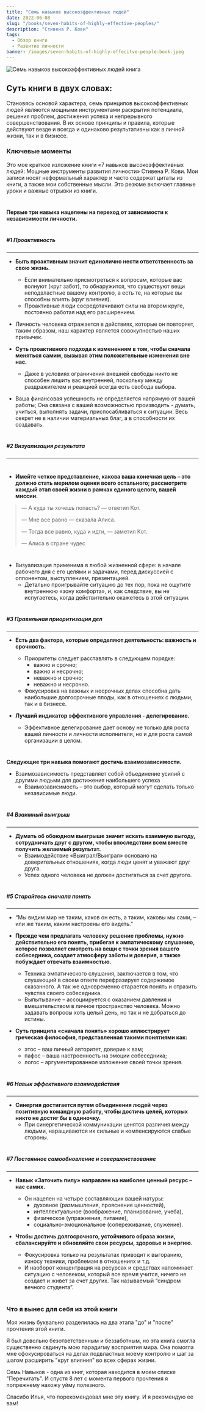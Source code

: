 ```yaml
---
title: "Семь навыков высокоэффективных людей"
date: 2022-06-08
slug: "/books/seven-habits-of-highly-effective-peoples/"
description: "Стивена Р. Кови"
tags:
  - Обзор книги
  - Развитие личности
banner: /images/seven-habits-of-highly-effecitve-people-book.jpeg
---
```


<div className="image-container">
    <div className="image_item">
        <img alt="Семь навыков высокоэффективных людей книга" src="/images/seven-habits-of-highly-effecitve-people-book.jpeg"/>
    </div>
</div>

<style jsx>{`
  .image-container {
    width: 300px;
    height: 300px;
    margin: auto;
    position: relative;
    margin-bottom: 200px;
    text-align: center;
  }
   .image-container img {
    margin-top: 0.5rem;
    max-width: 100%;
    max-height: 100%;
  }
`}</style>

 ## Суть книги в двух словах:

Становясь основой характера, семь принципов высокоэффективных людей являются мощными инструментами раскрытия потенциала, решения проблем, достижения успеха и непрерывного совершенствования. В их основе принципы и правила, которые действуют везде и всегда и одинаково результативны как в личной жизни, так и в бизнесе.


### Ключевые моменты

Это мое краткое изложение книги «7 навыков высокоэффективных людей: Мощные инструменты развития личности» Стивена Р. Кови. Мои записи носят неформальный характер и часто содержат цитаты из книги, а также мои собственные мысли. Это резюме включает главные уроки и важные отрывки из книги.

#

**Первые три навыка нацелены на переход от зависимости к независимости личности.**

#

##### #1 Проактивность
---
* **Быть проактивным значит единолично нести ответственность за свою жизнь.**
    * Если внимательно присмотреться к вопросам, которые вас волнуют (круг забот), то обнаружится, что существуют вещи неподвластные вашему контролю, а есть те, на которые вы способны влиять (круг влияния).
    * Проактивные люди сосредотачивают силы на втором круге, постоянно работая над его расширением.

* Личность человека отражается в действиях, которые он повторяет, таким образом, наш характер является совокупностью наших привычек. 

* **Суть проактивного подхода к изменениям в том, чтобы сначала меняться самим, вызывая этим положительные изменения вне нас.**
    * Даже в условиях ограничения внешней свободы никто не способен лишить вас внутренней, поскольку между раздражителем и реакцией всегда есть свобода выбора.

* Ваша финансовая успешность не определяется напрямую от вашей работы; Она связана с вашей возможностью производить - думать, учиться, выполнять задачи, приспосабливаться к ситуации. Весь секрет не в наличии материальных благ, а в способности их создавать.

#

##### #2 Визуализация результата 
---

#

* **Имейте четкое представление, какова ваша конечная цель – это должно стать мерилом оценки всего остального; рассмотрите каждый этап своей жизни в рамках единого целого, вашей миссии.**

> — А куда ты хочешь попасть? — ответил Кот.
>
> — Мне все равно — сказала Алиса.
>
> — Тогда все равно, куда и идти, — заметил Кот.
>
> — Алиса в стране чудес

# 

* Визуализация применима в любой жизненной сфере: в начале рабочего дня с его целями и задачами, перед дискуссией с оппонентом, выступлением, презентацией.
    * Детально проигрывайте ситуацию до тех пор, пока не ощутите внутреннюю «зону комфорта», и, как следствие, вы не испугаетесь, когда действительно окажетесь в этой ситуации. 

#

##### #3 Правильная приоритизация дел
---

* **Есть два фактора, которые определяют деятельность: важность и срочность.**
    * Приоритеты следует расставлять в следующем порядке:
        * важно и срочно;
        * важно и несрочно;
        * неважно и срочно;
        * неважно и несрочно.
    * Фокусировка на важных и несрочных делах способна дать наибольшие долгосрочные плоды, как в отношениях с людьми, так и в бизнесе.

* **Лучший индикатор эффективного управления - делегирование.**
    * Эффективное делегирование дает основу не только для роста вашей личности и личности исполнителя, но и для роста самой организации в целом.

#

#

#

**Следующие три навыка помогают достичь взаимозависимости.**
* Взаимозависимость представляет собой объединение усилий с другими людьми для достижения наибольшего успеха
	* Взаимозависимость – это выбор, который могут сделать только независимые люди.

#

##### #4 Взаимный выигрыш
---

* **Думать об обоюдном выигрыше значит искать взаимную выгоду, сотрудничать друг с другом, чтобы впоследствии всем вместе получить желаемый результат.** 
    * Взаимодействие «Выиграл/Выиграл» основано на доверительных отношениях, когда люди ценят и уважают друг друга.
    * Успех одного человека не должен достигаться за счет другого.

#

##### #5 Старайтесь сначала понять
---

* “Мы видим мир не таким, каков он есть, а таким, каковы мы сами, – или же таким, каким настроены его видеть.”

* **Прежде чем предлагать человеку решение проблемы, нужно действительно его понять, прибегая к эмпатическому слушанию, которое позволяет смотреть на вещи с точки зрения вашего собеседника, создает атмосферу заботы и доверия, а также побуждает отвечать взаимностью.** 
    * Техника эмпатического слушания, заключается в том, что слушающий в своем ответе перефразирует содержимое сказанного. А так же одновременно старается понять и отразить чувства своего собеседника.
    * Выпытывание – ассоциируется с оказанием давления и вмешательством в личное пространство человека. Можно задавать вопросы хоть целый день, но так и не добраться до истины.

* **Суть принципа «сначала понять» хорошо иллюстрирует греческая философия, представленная такими понятиями как:** 
    * этос – ваш личный авторитет, доверие к вам;
    * пафос – ваша настроенность на эмоции собеседника;
    * логос – аргументированное изложение своей точки зрения.

#

##### #6 Навык эффективного взаимодействия 
---

* **Синергия достигается путем объединения людей через позитивную командную работу, чтобы достичь целей, которых никто не достиг бы в одиночку.** 
    * При синергетической коммуникации ценятся различия между людьми, наращиваются их сильные и компенсируются слабые стороны.

#

##### #7 Постоянное самообновление и совершенствование
---

* **Навык «Заточить пилу» направлен на наиболее ценный ресурс – нас самих.** 
    * Он нацелен на четыре составляющих вашей натуры: 
        * духовное (размышления, прояснение ценностей), 
        * интеллектуальное (воображение, планирование, учеба), 
        * физическое (упражнения, питание),
        * социально-эмоциональное (сопереживание, служение).

* **Чтобы достичь долгосрочного, устойчивого образа жизни, сбалансируйте и обновляйте свои ресурсы, здоровье и энергию.** 
    * Фокусировка только на результатах приводит к выгоранию, износу техники, проблемам в отношениях и т.д.
    * И наоборот концентрация на ресурсах и средствах напоминает ситуацию с человеком, который все время учится, ничего не создает и живет за счет других. Так называемый “синдром вечного студента”. 

#

### Что я вынес для себя из этой книги 

Моя жизнь буквально разделилась на два этапа "до" и "после" прочтения этой книги. 

Я был довольно безответственным и беззаботным, но эта книга смогла существенно свдинуть мою парадигму восприятия мира.
Она помогла мне сфокусироваться на делах подвластных моему контролю и шаг за шагом расширить "круг влияния" во всех сферах жизни. 

Семь Навыков - одна из книг, которая находится в моем списке "Перечитать". И спустя 8 лет с момента первого прочтения я попрежнему нахожу уйму полезного. 

Спасибо Илья, что порекомендовал мне эту книгу. И я рекомендую ее вам!
